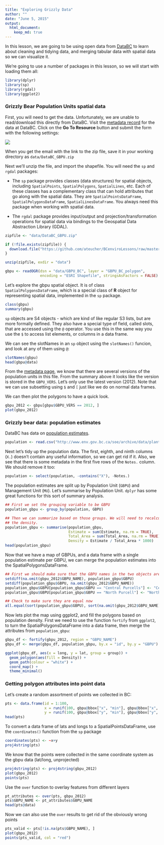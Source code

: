 ```yaml
---
title: "Exploring Grizzly Data"
author: ""
date: "June 5, 2015"
output:
  html_document:
    keep_md: true
---
```


In this lesson, we are going to be using open data from [DataBC](http://data.gov.bc.ca) to learn about cleaning and tidying data, and merging tabular data with spatial data so we can visualize it.

We're going to use a number of packages in this lesson, so we will start with loading them all:

```r
library(dplyr)
library(sp)
library(rgdal)
library(ggplot2)
```

### Grizzly Bear Population Units spatial data

First, you will need to get the data. Unfortunately, we are unable to read/download this directly from DataBC. Visit the [metadata record](http://catalogue.data.gov.bc.ca/dataset/grizzly-bear-population-units/resource/7a7713f9-bcbd-46b8-968a-03d343d367fb) for the data at DataBC. Click on the **Go To Resource** button and submit the form with the following settings:

![](img/Griz_form.png)

When you get the email with the link to the zip file, save it in your working directory as `data/DataBC_GBPU.zip`

Next we'll unzip the file, and import the shapefile. You will need the `sp` and `rgdal` packages: 

- The `sp` package provides classes (data structures) for spatial objects, including `SpatialPoints`, 
`SpatialPolygons`, `SpatialLines`, etc. Each of these classes has a complementary class that can hold attributes that go along with the spatial data. They are `SpatialPointsDataFrame`, `SpatialPolygonsDataFrame`, `SpatialLinesDataFrame`. You always need this package when working with spatial data.

- The `rgdal` package provides input/output and projection/transformation operations for spatial data via bindings to the Geospatial Data Abstraction Library (GDAL).

```r
zipfile <- "data/DataBC_GBPU.zip"

if (!file.exists(zipfile)) {
  download.file("https://github.com/ateucher/BCenviroLessons/raw/master/data_exploration/data/DataBC_GBPU.zip", destfile = zipfile)
}

unzip(zipfile, exdir = "data")

gbpu <- readOGR(dsn = "data/GBPU_BC", layer = "GBPU_BC_polygon", 
                encoding = "ESRI Shapefile", stringsAsFactors = FALSE)
```

Let's explore the gbpu spatial object. It is of class `SpatialPolygonsDataFrame`, which is a special class of **R** object for representing spatial data, implemented in the `sp` package.

```r
class(gbpu)
summary(gbpu)
```

`sp` objects are S4 objects - which are kind of like regular S3 lists, but are more formally defined. They also have a special type of field, called slots, that are accessed using the `@` operator. You use this in the same way you use the `$` to access list elements, or columns in a data frame.

We can see the slotNames in an `sp` object using the `slotNames()` funcion, and look at any of them using `@`:

```r
slotNames(gbpu)
head(gbpu@data)
```

From the [metadata page](http://catalogue.data.gov.bc.ca/dataset/grizzly-bear-population-units/resource/7a7713f9-bcbd-46b8-968a-03d343d367fb), we know that there are several versions of the population units in this file. From the summary above it looks like the version is stored in the `GBPU_VERS`. Let's only use the latest version (2012). Note that we can use subsetting using `$` and `[` just like we do on normal data frames.

We can then plot the polygons to have a quick look.

```r
gbpu_2012 <- gbpu[gbpu$GBPU_VERS == 2012, ]
plot(gbpu_2012)
```

### Grizzly bear data: population estimates

DataBC has data on [population estimates](http://catalogue.data.gov.bc.ca/dataset/2012-grizzly-bear-population-estimates).

```r
population <- read.csv("http://www.env.gov.bc.ca/soe/archive/data/plants-and-animals/2012_Grizzly_Status/Grizzly_population_estimate_2012.csv", stringsAsFactors = FALSE)
```

Next let's tidy up the population data. The first, eighth, and ninth columns (`X.`) doesn't contain any useful information, so we can get rid if it. Also, we see that there is some metadata in the first five rows of the `Notes.` column. We should remove it too:

```r
population <- select(population, -contains("X"), -Notes.)
```

The population estimates are split up by Population Unit (`GBPU`) and Management Unit (`MU`). Let's summarise by Population Unit. `dplyr` has some great functions for this sort of summary analysis.

```r
## First we set the grouping variable to be GBPU
population_gbpu <- group_by(population, GBPU)

## Then we can summarize based on those groups. We will need to recalculate 
## the density.
population_gbpu <- summarise(population_gbpu, 
                             Estimate = sum(Estimate, na.rm = TRUE), 
                             Total_Area = sum(Total_Area, na.rm = TRUE), 
                             Density = Estimate / Total_Area * 1000)
head(population_gbpu)
```

Now that we have a map of GBPUs, and a data frame with a single population estimate per GBPU, we can merge the population estimates into the SpatialPolygonsDataFrame.

```r
## First we should make sure that the GBPU names in the two objects are the same
setdiff(na.omit(gbpu_2012$GBPU_NAME), population_gbpu$GBPU)
setdiff(population_gbpu$GBPU, na.omit(gbpu_2012$GBPU_NAME))
population_gbpu$GBPU[population_gbpu$GBPU == "Central Purcells"] <- "Central-South Purcells"
population_gbpu$GBPU[population_gbpu$GBPU == "North Purcell"] <- "North Purcells"

## Check to make sure they are equal now
all.equal(sort(population_gbpu$GBPU), sort(na.omit(gbpu_2012$GBPU_NAME)))
```

Now lets plot the map using ggplot2, and fill the polygons based on population density. First we need to use the function `fortify` from `ggplot2`, to turn the SpatialPolygonsDataFrame into a data frame, then merge the attributes from `population_gbpu`:

```r
gbpu_df <- fortify(gbpu_2012, region = "GBPU_NAME")
gbpu_df <- merge(gbpu_df, population_gbpu, by.x = "id", by.y = "GBPU")

ggplot(gbpu_df, aes(x = long, y = lat, group = group)) + 
  geom_polygon(aes(fill = Density)) + 
  geom_path(colour = "white") + 
  coord_map() + 
  theme_minimal()
```

### Getting polygon attributes into point data

Let's create a random assortment of points we collected in BC:

```r
pts <- data.frame(id = 1:100, 
                  x = runif(100, gbpu@bbox["x", "min"], gbpu@bbox["x", "max"]), 
                  y = runif(100, gbpu@bbox["y", "min"], gbpu@bbox["y", "max"]))
head(pts)
```

To convert a data frame of lats and longs to a SpatialPointsDataFrame, use the `coordinates()` function from the `sp` package

```r
coordinates(pts) <- ~x+y
proj4string(pts)
```

We know that the points were collected in the same coordinate system as the gbpu data (lat/long, unprojected)

```r
proj4string(pts) <- proj4string(gbpu_2012)
plot(gbpu_2012)
points(pts)
```

Use the `over` function to overlay features from different layers
```r
pt_attributes <- over(pts, gbpu_2012)
pts$GBPU_NAME <- pt_attributes$GBPU_NAME
head(pts@data)
```

Now we can also use the `over` results to get rid of the obviously wrong points

```r
pts_valid <- pts[!is.na(pts$GBPU_NAME), ]
plot(gbpu_2012)
points(pts_valid, col = "red")
```

